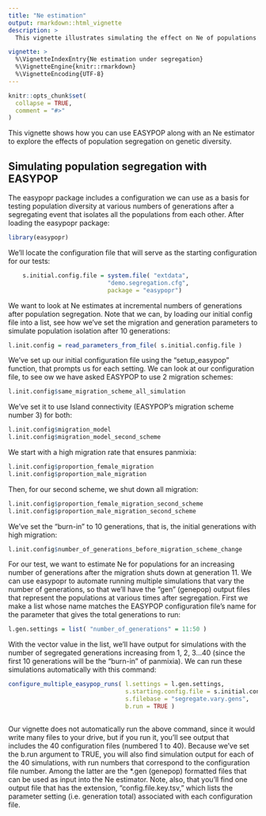 ```yaml
---
title: "Ne estimation"
output: rmarkdown::html_vignette
description: >
  This vignette illustrates simulating the effect on Ne of populations isolated after panmixia.

vignette: >
  %\VignetteIndexEntry{Ne estimation under segregation}
  %\VignetteEngine{knitr::rmarkdown}
  %\VignetteEncoding{UTF-8}
---
```


```r
knitr::opts_chunk$set(
  collapse = TRUE,
  comment = "#>"
)
```

This vignette  shows how you can use EASYPOP along with an Ne estimator to explore the effects of population segregation on genetic diversity.

## Simulating population segregation with EASYPOP

The easypopr package includes a configuration we can use as a basis for testing population diversity at various numbers of generations after a segregating event that isolates all the populations from each other.  After loading the easypopr package:

```r
library(easypopr)
```
We'll locate the configuration file that will serve as the starting configuration for our tests:

```r

    s.initial.config.file = system.file( "extdata", 
                            "demo.segregation.cfg", 
                            package = "easypopr") 
```

We want to look at Ne estimates at incremental numbers of generations after population segregation.  Note that we can, by loading our initial config file into a list, see how we've set the migration and generation parameters to simulate population isolation after 10 generations:

```r

l.init.config = read_parameters_from_file( s.initial.config.file )
```

We've set up our initial configuration file using the "setup_easypop" function, that prompts us for each setting.  We can look at our configuration file, to see ow we have asked EASYPOP to use 2 migration schemes:

```r

l.init.config$same_migration_scheme_all_simulation
```

We've set it to use Island connectivity (EASYPOP's migration scheme number 3) for both:

```r
l.init.config$migration_model
l.init.config$migration_model_second_scheme
```

We start with a high migration rate that ensures panmixia:

```r
l.init.config$proportion_female_migration
l.init.config$proportion_male_migration
```

Then, for our second scheme, we shut down all migration:

```r
l.init.config$proportion_female_migration_second_scheme
l.init.config$proportion_male_migration_second_scheme
```

We've set the "burn-in" to 10 generations, that is, the initial generations with high migration:

```r
l.init.config$number_of_generations_before_migration_scheme_change
```

For our test, we want to estimate Ne for populations for an increasing number of generations after the migration shuts down at generation 11.  We can use easypopr to automate running multiple simulations that vary the number of generations, so that we'll have the "gen" (genepop) output files that represent the populations at various times after segregation.  First we make a list whose name matches the EASYPOP configuration file's name for the parameter that gives the total generations to run:

```r

l.gen.settings = list( "number_of_generations" = 11:50 )
```
With the vector value in the list, we'll have output for simulations with the number of segregated generations increasing from 1, 2, 3...40 (since the first 10 generations will be the "burn-in" of panmixia).  We can run these simulations automatically with this command:

```r

configure_multiple_easypop_runs( l.settings = l.gen.settings,
                                 s.starting.config.file = s.initial.config.file,
                                 s.filebase = "segregate.vary.gens",
                                 b.run = TRUE )
                                 
```

Our vignette does not automatically run the above command, since it would write many files to your drive, but if you run it, you'll see output that includes the 40 configuration files (numbered 1 to 40).  Because we've set the b.run argument to TRUE, you will also find simulation output for each of the 40 simulations, with run numbers that correspond to the configuration file number.  Among the latter are the *.gen (genepop) formatted files that can be used as input into the Ne estimator.  Note, also, that you'll find one output file that has the extension, "config.file.key.tsv," which lists the parameter setting (i.e. generation total) associated with each configuration file.

